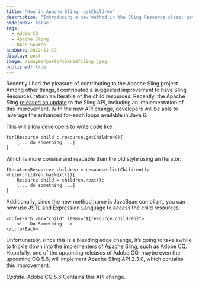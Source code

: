 ```yaml
---
title: "New in Apache Sling: getChildren"
description: "Introducing a new method in the Sling Resource class: getChildren"
hideInNav: false
tags:
  - Adobe CQ
  - Apache Sling
  - Open Source
pubDate: 2012-11-19
display: post
image: /images/posts/shared/sling.jpeg
published: true
---
```


Recently I had the pleasure of contributing to the Apache Sling project. Among other things, I contributed a suggested improvement to have Sling Resources return an Iterable of the child resources. Recently, the Apache Sling [released an update](http://sling.apache.org/site/news.html) to the Sling API, including an implementation of this improvement. With the new API change, developers will be able to leverage the enhanced for-each loops available in Java 6\. 

This will allow developers to write code like:

```
for(Resource child : resource.getChildren(){
	[... do something ...]
}

```

Which is more consise and readable than the old style using an Iterator:

```
Iterator<Resource> children = resource.listChildren();
while(children.hasNext()){
	Resource child = children.next();
	[... do something ...]
}

```

Additionally, since the new method name is JavaBean compliant, you can now use JSTL and Expression Language to access the child resources.

```
<c:forEach var="child" items="${resource.children}">
	<!-- Do Something -->
</c:forEach>

```

Unfortunately, since this is a bleeding edge change, it’s going to take awhile to trickle down into the implementers of Apache Sling, such as Adobe CQ. Hopefully, one of the upcoming releases of Adobe CQ, maybe even the upcoming CQ 5.6, will implement Apache Sling API 2.3.0, which contains this improvement.

_Update:_ Adobe CQ 5.6 Contains this API change.
